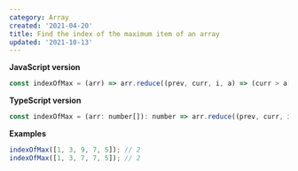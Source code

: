 ```yaml
---
category: Array
created: '2021-04-20'
title: Find the index of the maximum item of an array
updated: '2021-10-13'
---
```


**JavaScript version**

```js
const indexOfMax = (arr) => arr.reduce((prev, curr, i, a) => (curr > a[prev] ? i : prev), 0);
```

**TypeScript version**

```js
const indexOfMax = (arr: number[]): number => arr.reduce((prev, curr, i, a) => (curr > a[prev] ? i : prev), 0);
```

**Examples**

```js
indexOfMax([1, 3, 9, 7, 5]); // 2
indexOfMax([1, 3, 7, 7, 5]); // 2
```
